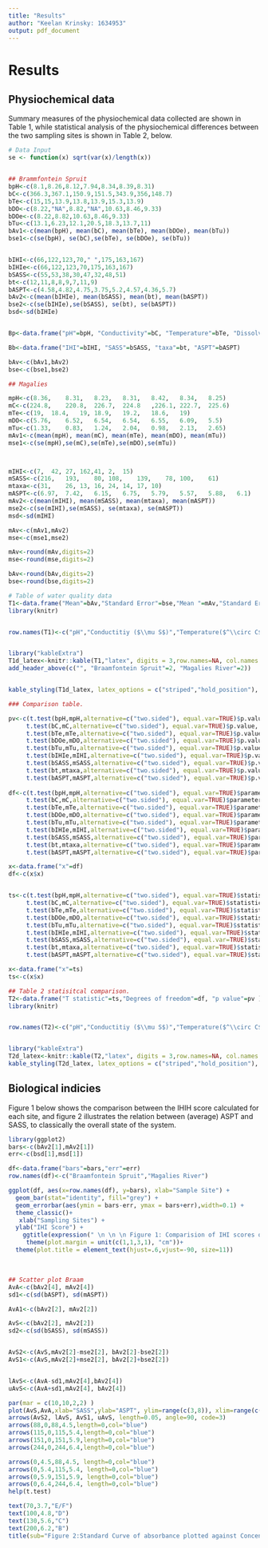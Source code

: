 ```yaml
---
title: "Results"
author: "Keelan Krinsky: 1634953"
output: pdf_document
---
```

# Results 

## Physiochemical data
Summary measures of the physiochemical data collected are shown in Table 1, while statistical analysis of the physiochemical differences between the two sampling sites is shown in Table 2, below. 


```r
# Data Input
se <- function(x) sqrt(var(x)/length(x))


## Brammfontein Spruit
bpH<-c(8.1,8.26,8.12,7.94,8.34,8.39,8.31)
bC<-c(366.3,367.1,150.9,151.5,343.9,356,148.7)
bTe<-c(15,15,13.9,13.8,13.9,15.3,13.9)
bDO<-c(8.22,"NA",8.82,"NA",10.63,8.46,9.33)
bDOe<-c(8.22,8.82,10.63,8.46,9.33)
bTu<-c(13.1,6.23,12.1,20.5,18.3,13.7,11)
bAv1<-c(mean(bpH), mean(bC), mean(bTe), mean(bDOe), mean(bTu))
bse1<-c(se(bpH), se(bC),se(bTe), se(bDOe), se(bTu))


bIHI<-c(66,122,123,70," ",175,163,167)
bIHIe<-c(66,122,123,70,175,163,167)
bSASS<-c(55,53,38,30,47,32,48,51)
bt<-c(12,11,8,8,9,7,11,9)
bASPT<-c(4.58,4.82,4.75,3.75,5.2,4.57,4.36,5.7)
bAv2<-c(mean(bIHIe), mean(bSASS), mean(bt), mean(bASPT))
bse2<-c(se(bIHIe),se(bSASS), se(bt), se(bASPT))
bsd<-sd(bIHIe)


Bp<-data.frame("pH"=bpH, "Conductivity"=bC, "Temperature"=bTe, "Dissolved Oxygen"=bDO,"Turbidity"=bTu)

Bb<-data.frame("IHI"=bIHI, "SASS"=bSASS, "taxa"=bt, "ASPT"=bASPT)

bAv<-c(bAv1,bAv2)
bse<-c(bse1,bse2)

## Magalies

mpH<-c(8.36,	8.31,	8.23,	8.31,	8.42,	8.34,	8.25)
mC<-c(224.8,	220.8,	226.7,	224.8	,226.1,	222.7,	225.6)
mTe<-c(19,	18.4,	19,	18.9,	19.2,	18.6,	19)
mDO<-c(5.76,	6.52,	6.54,	6.54,	6.55,	6.09,	5.5)
mTu<-c(1.33,	0.83,	1.24,	2.04,	0.98,	2.13,	2.65)
mAv1<-c(mean(mpH), mean(mC), mean(mTe), mean(mDO), mean(mTu))
mse1<-c(se(mpH),se(mC),se(mTe),se(mDO),se(mTu))



mIHI<-c(7,	42,	27,	162,41,	2,	15)
mSASS<-c(216,	193,	80,	108,	139,	78,	100,	61)
mtaxa<-c(31,	26,	13,	16,	24,	14,	17,	10)
mASPT<-c(6.97,	7.42,	6.15,	6.75,	5.79,	5.57,	5.88,	6.1)
mAv2<-c(mean(mIHI), mean(mSASS), mean(mtaxa), mean(mASPT))
mse2<-c(se(mIHI),se(mSASS), se(mtaxa), se(mASPT))
msd<-sd(mIHI)

mAv<-c(mAv1,mAv2)
mse<-c(mse1,mse2)

mAv<-round(mAv,digits=2)
mse<-round(mse,digits=2)

bAv<-round(bAv,digits=2)
bse<-round(bse,digits=2)


```

```r
# Table of water quality data 
T1<-data.frame("Mean"=bAv,"Standard Error"=bse,"Mean "=mAv,"Standard Error "=mse)
library(knitr)


row.names(T1)<-c("pH","Conductitiy ($\\mu S$)","Temperature($^\\circ C$)","Dissolved Oxygen($mg \\cdot L^{-1}$)", "Turbidity(NTUs)","IHI", "SASS", "taxa", "ASPT")


library("kableExtra")
T1d_latex<-knitr::kable(T1,"latex", digits = 3,row.names=NA, col.names = NA, align="llll", caption = "Summary measure of key physiochemical and biological measures of water quality for both sample sites, the braamfotein spruit, and Magalies river. While some condition such as pH are similar between systems with low varience, other variable, especialy calculated biological indexes such as IHI differ significantly between sites, with high varience", escape = FALSE) %>%
add_header_above(c("", "Braamfontein Spruit"=2, "Magalies River"=2))


kable_styling(T1d_latex, latex_options = c("striped","hold_position"), position= "center")


```

```r
### Comparison table. 

pv<-c(t.test(bpH,mpH,alternative=c("two.sided"), equal.var=TRUE)$p.value,
     t.test(bC,mC,alternative=c("two.sided"), equal.var=TRUE)$p.value,
     t.test(bTe,mTe,alternative=c("two.sided"), equal.var=TRUE)$p.value,
     t.test(bDOe,mDO,alternative=c("two.sided"), equal.var=TRUE)$p.value,
     t.test(bTu,mTu,alternative=c("two.sided"), equal.var=TRUE)$p.value,
     t.test(bIHIe,mIHI,alternative=c("two.sided"), equal.var=TRUE)$p.value,
     t.test(bSASS,mSASS,alternative=c("two.sided"), equal.var=TRUE)$p.value,
     t.test(bt,mtaxa,alternative=c("two.sided"), equal.var=TRUE)$p.value,
     t.test(bASPT,mASPT,alternative=c("two.sided"), equal.var=TRUE)$p.value)
     
df<-c(t.test(bpH,mpH,alternative=c("two.sided"), equal.var=TRUE)$parameter,
     t.test(bC,mC,alternative=c("two.sided"), equal.var=TRUE)$parameter,
     t.test(bTe,mTe,alternative=c("two.sided"), equal.var=TRUE)$parameter,
     t.test(bDOe,mDO,alternative=c("two.sided"), equal.var=TRUE)$parameter,
     t.test(bTu,mTu,alternative=c("two.sided"), equal.var=TRUE)$parameter,
     t.test(bIHIe,mIHI,alternative=c("two.sided"), equal.var=TRUE)$parameter,
     t.test(bSASS,mSASS,alternative=c("two.sided"), equal.var=TRUE)$parameter,
     t.test(bt,mtaxa,alternative=c("two.sided"), equal.var=TRUE)$parameter,
     t.test(bASPT,mASPT,alternative=c("two.sided"), equal.var=TRUE)$parameter)

x<-data.frame("x"=df)
df<-c(x$x)


ts<-c(t.test(bpH,mpH,alternative=c("two.sided"), equal.var=TRUE)$statistic,
     t.test(bC,mC,alternative=c("two.sided"), equal.var=TRUE)$statistic,
     t.test(bTe,mTe,alternative=c("two.sided"), equal.var=TRUE)$statistic,
     t.test(bDOe,mDO,alternative=c("two.sided"), equal.var=TRUE)$statistic,
     t.test(bTu,mTu,alternative=c("two.sided"), equal.var=TRUE)$statistic,
     t.test(bIHIe,mIHI,alternative=c("two.sided"), equal.var=TRUE)$statistic,
     t.test(bSASS,mSASS,alternative=c("two.sided"), equal.var=TRUE)$statistic,
     t.test(bt,mtaxa,alternative=c("two.sided"), equal.var=TRUE)$statistic,
     t.test(bASPT,mASPT,alternative=c("two.sided"), equal.var=TRUE)$statistic)

x<-data.frame("x"=ts)
ts<-c(x$x)
```

```r
## Table 2 statisitcal comparison. 
T2<-data.frame("T statistic"=ts,"Degrees of freedom"=df, "p value"=pv )
library(knitr)


row.names(T2)<-c("pH","Conductitiy ($\\mu S$)","Temperature($^\\circ C$)","Dissolved Oxygen($mg \\cdot L^{-1}$)", "Turbidity(NTUs)","IHI","SASS","taxa","ASPT")


library("kableExtra")
T2d_latex<-knitr::kable(T2,"latex", digits = 3,row.names=NA, col.names = NA, align="llll", caption = "Statistical comparison of physiochemical conditions between the two samples sites, the Braamfontein spruit and Magalies River. While some conditions varied with high significance such as turbidity, others such as pH did not vary significantly", escape = FALSE) 
kable_styling(T2d_latex, latex_options = c("striped","hold_position"), position= "center")

```

\newpage

## Biological indicies
Figure 1 below shows the comparison between the IHIH score calculated for each site, and figure 2 illustrates the relation between (average) ASPT and SASS, to classically the overall state of the system. 

```r
library(ggplot2)
bars<-c(bAv2[1],mAv2[1])
err<-c(bsd[1],msd[1])

df<-data.frame("bars"=bars,"err"=err)
row.names(df)<-c("Braamfontein Spruit","Magalies River")

ggplot(df, aes(x=row.names(df), y=bars), xlab="Sample Site") +
  geom_bar(stat="identity", fill="grey") +
  geom_errorbar(aes(ymin = bars-err, ymax = bars+err),width=0.1) +
  theme_classic()+
   xlab("Sampling Sites") +
  ylab("IHI Score") +
    ggtitle(expression(" \n \n \n Figure 1: Comparision of IHI scores obtained for each sampling site.\n Note the considerably overlaping ranges given by the error bars of the two samples")) +
     theme(plot.margin = unit(c(1,1,3,1), "cm"))+
  theme(plot.title = element_text(hjust=.6,vjust=-90, size=11))
```

$\quad$\newline$\quad$\newline
$\quad$\newline$\quad$\newline


```r
## Scatter plot Braam
AvA<-c(bAv2[4], mAv2[4])
sd1<-c(sd(bASPT), sd(mASPT))

AvA1<-c(bAv2[2], mAv2[2])

AvS<-c(bAv2[2], mAv2[2])
sd2<-c(sd(bSASS), sd(mSASS))


AvS2<-c(AvS,mAv2[2]-mse2[2], bAv2[2]-bse2[2])
AvS1<-c(AvS,mAv2[2]+mse2[2], bAv2[2]+bse2[2])


lAvS<-c(AvA-sd1,mAv2[4],bAv2[4])
uAvS<-c(AvA+sd1,mAv2[4], bAv2[4])

par(mar = c(10,10,2,2) )
plot(AvS,AvA,xlab="SASS",ylab="ASPT", ylim=range(c(3,8)), xlim=range(c(30,140)))
arrows(AvS2, lAvS, AvS1, uAvS, length=0.05, angle=90, code=3)
arrows(88,0,88,4.5,length=0,col="blue")
arrows(115,0,115,5.4,length=0,col="blue")
arrows(151,0,151,5.9,length=0,col="blue")
arrows(244,0,244,6.4,length=0,col="blue")

arrows(0,4.5,88,4.5, length=0,col="blue")
arrows(0,5.4,115,5.4, length=0,col="blue")
arrows(0,5.9,151,5.9, length=0,col="blue")
arrows(0,6.4,244,6.4, length=0,col="blue")
help(t.test)

text(70,3.7,"E/F")
text(100,4.8,"D")
text(130,5.6,"C")
text(200,6.2,"B")
title(sub="Figure 2:Standard Curve of absorbance plotted against Concentration of MTT in original sample",cex.sub=1, line=7 )
```













